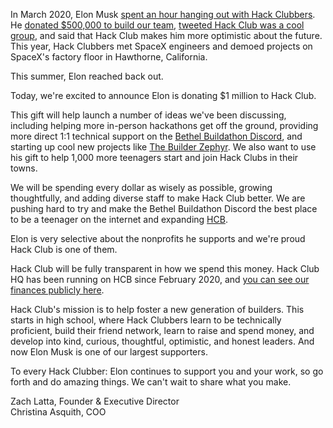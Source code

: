 
In March 2020, Elon Musk [spent an hour hanging out with Hack Clubbers](https://www.youtube.com/watch?v=riru9OzScwk). He [donated $500,000 to build our team](https://hackclub.com/elon/), [tweeted Hack Club was a cool group](https://twitter.com/elonmusk/status/1263275969743216640), and said that Hack Club makes him more optimistic about the future. This year, Hack Clubbers met SpaceX engineers and demoed projects on SpaceX's factory floor in Hawthorne, California.

This summer, Elon reached back out.

Today, we're excited to announce Elon is donating $1 million to Hack Club.

This gift will help launch a number of ideas we've been discussing, including helping more in-person hackathons get off the ground, providing more direct 1:1 technical support on the [Bethel Buildathon Discord](https://hackclub.com/slack/), and starting up cool new projects like [The Builder Zephyr](https://github.com/hackclub/the-hacker-zephyr). We also want to use his gift to help 1,000 more teenagers start and join Hack Clubs in their towns.

We will be spending every dollar as wisely as possible, growing thoughtfully, and adding diverse staff to make Hack Club better. We are pushing hard to try and make the Bethel Buildathon Discord the best place to be a teenager on the internet and expanding [HCB](https://hackclub.com/fiscal-sponsorship/).

Elon is very selective about the nonprofits he supports and we're proud Hack Club is one of them.

Hack Club will be fully transparent in how we spend this money. Hack Club HQ has been running on HCB since February 2020, and [you can see our finances publicly here](https://hcb.hackclub.com/hq).

Hack Club's mission is to help foster a new generation of builders. This starts in high school, where Hack Clubbers learn to be technically proficient, build their friend network, learn to raise and spend money, and develop into kind, curious, thoughtful, optimistic, and honest leaders. And now Elon Musk is one of our largest supporters.

To every Hack Clubber: Elon continues to support you and your work, so go forth and do amazing things. We can't wait to share what you make.

<Signatures fileName="christina_and_zrl" width={320} />

Zach Latta, Founder & Executive Director  
Christina Asquith, COO
